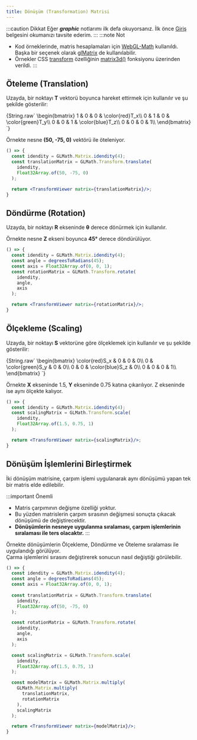 ```yaml
---
title: Dönüşüm (Transformation) Matrisi 
---
```

:::caution Dikkat
  Eğer **_graphic_** notlarımı ilk defa okuyorsanız. İlk önce [Giriş](intro.md) belgesini okumanızı tavsite ederim.
:::
:::note Not
  * Kod örneklerinde, matris hesaplamaları için [WebGL-Math](https://github.com/cevherkarakoc/WebGL-Math) kullanıldı.  
  Başka bir seçenek olarak [glMatrix](http://glmatrix.net) de kullanılabilir.  
  * Örnekler CSS [transform](https://developer.mozilla.org/en-US/docs/Web/CSS/transform) özelliğinin [matrix3d()](https://developer.mozilla.org/en-US/docs/Web/CSS/transform-function/matrix3d()) fonksiyonu üzerinden verildi. 
:::


## Öteleme (Translation)
Uzayda, bir noktayı **T** vektorü boyunca hareket ettirmek için kullanılır ve şu şekilde gösterilir: 

<BlockMath>
  {String.raw`
    \begin{bmatrix}
      1 & 0 & 0 & \color{red}T_x\\
      0 & 1 & 0 & \color{green}T_y\\
      0 & 0 & 1 & \color{blue}T_z\\
      0 & 0 & 0 & 1\\
    \end{bmatrix}
  `}
</BlockMath>

Örnekte nesne **(50, -75, 0)** vektörü ile öteleniyor.
```jsx live
() => {
  const idendity = GLMath.Matrix.idendity(4);
  const translationMatrix = GLMath.Transform.translate(
    idendity,
    Float32Array.of(50, -75, 0)
  );

  return <TransformViewer matrix={translationMatrix}/>;
}
```

## Döndürme (Rotation)
Uzayda, bir noktayı **R** ekseninde **θ** derece dönürmek için kullanılır. 

Örnekte nesne **Z** ekseni boyunca **45°** derece döndürülüyor.
```jsx live
() => {
  const idendity = GLMath.Matrix.idendity(4);
  const angle = degreesToRadians(45);
  const axis = Float32Array.of(0, 0, 1);
  const rotationMatrix = GLMath.Transform.rotate(
    idendity,
    angle,
    axis
  );

  return <TransformViewer matrix={rotationMatrix}/>;
}
```

## Ölçekleme (Scaling)
Uzayda, bir noktayı **S** vektorüne göre ölçeklemek için kullanılır ve şu şekilde gösterilir:  

<BlockMath>
  {String.raw`
    \begin{bmatrix}
      \color{red}S_x & 0 & 0 & 0\\
      0 & \color{green}S_y & 0 & 0\\
      0 & 0 & \color{blue}S_z & 0\\
      0 & 0 & 0 & 1\\
    \end{bmatrix}
  `}
</BlockMath>

Örnekte **X** ekseninde 1.5, **Y** ekseninde 0.75 katına çıkarılıyor. Z ekseninde ise aynı ölçekte kalıyor.

```jsx live
() => {
  const idendity = GLMath.Matrix.idendity(4);
  const scalingMatrix = GLMath.Transform.scale(
    idendity,
    Float32Array.of(1.5, 0.75, 1)
  );

  return <TransformViewer matrix={scalingMatrix}/>;
}
```

## Dönüşüm İşlemlerini Birleştirmek
İki dönüşüm matrisine, çarpım işlemi uygulanarak aynı dönüşümü yapan tek bir matris elde edilebilir.

:::important Önemli
* Matris çarpımının değişme özelliği yoktur. 
* Bu yüzden matrislerin çarpım sırasının değişmesi sonuçta çıkacak dönüşümü de değiştirecektir. 
* **Dönüşümlerin nesneye uygulanma sıralaması, çarpım işlemlerinin sıralaması ile ters olacaktır.**
:::

Örnekte dönüşümlerin Ölçekleme, Döndürme ve Öteleme sıralaması ile uygulandığı görülüyor.  
Çarma işlemlerini sırasını değiştirerek sonucun nasıl değiştiği görülebilir.

```jsx live
() => {
  const idendity = GLMath.Matrix.idendity(4);
  const angle = degreesToRadians(45);
  const axis = Float32Array.of(0, 0, 1);
  
  const translationMatrix = GLMath.Transform.translate(
    idendity,
    Float32Array.of(50, -75, 0)
  );

  const rotationMatrix = GLMath.Transform.rotate(
    idendity,
    angle,
    axis
  );

  const scalingMatrix = GLMath.Transform.scale(
    idendity,
    Float32Array.of(1.5, 0.75, 1)
  );

  const modelMatrix = GLMath.Matrix.multiply(
    GLMath.Matrix.multiply(
      translationMatrix,
      rotationMatrix
    ),
    scalingMatrix
  );

  return <TransformViewer matrix={modelMatrix}/>;
}
```